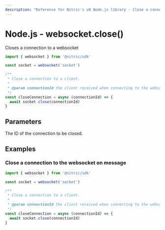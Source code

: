 ```yaml
---
description: "Reference for Nitric's v0 Node.js library - Close a connection to a websocket"
---
```


# Node.js - websocket.close()

Closes a connection to a websocket

```javascript
import { websocket } from '@nitric/sdk'

const socket = websocket('socket')

/**
 * Close a connection to a client.
 *
 * @param connectionId the client received when connecting to the websocket
 */
const closeConnection = async (connectionId) => {
  await socket.close(connectionId)
}
```

## Parameters

<Properties>
  <Property name="connectionId" required type="string">
    The ID of the connection to be closed.
  </Property>
</Properties>

## Examples

### Close a connection to the websocket on message

```javascript
import { websocket } from '@nitric/sdk'

const socket = websocket('socket')

/**
 * Close a connection to a client.
 *
 * @param connectionId the client received when connecting to the websocket
 */
const closeConnection = async (connectionId) => {
  await socket.close(connectionId)
}
```
